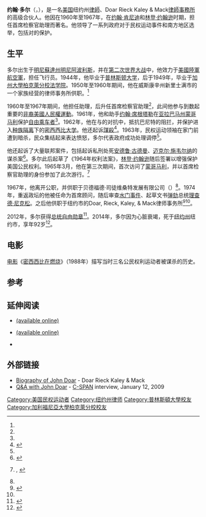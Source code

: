 {{Infobox person
| name        = 约翰·多尔
| image       = James Meredith OleMiss.jpg
| alt         = 
| caption     = 约翰·多尔（右侧）和联邦执法官护送詹姆斯·梅瑞狄斯进入密西西比州大学
|birth_name=John Michael Doar
| birth_date  = {{Birth date|1921|12|3|mf=y}}
| birth_place = [[明尼苏达州|明尼苏达州]][[明尼阿波里斯市|明尼阿波里斯市]]
| death_date  = {{Death date and age|2014|11|11|1921|12|03|mf=y}}
| death_place = [[纽约州|纽约州]][[纽约市|纽约市]]
| nationality = 
| other_names = 
| alma_mater  = [[宾夕法尼亚州|宾夕法尼亚州]]<br>[[布尔特·豪法学院|布尔特·豪法学院]]
| occupation  = [[律师|律师]]
| known_for   = 
}}
'''约翰·多尔'''（{{lang-en|John Michael Doar}}，{{bd|1921年|12月3日|2014年|11月11日|catIdx=Doar}}），是一名[[美国|美国]]纽约州[[律師|律師]]、Doar Rieck Kaley & Mack[[律師事務所|律師事務所]]的高级合伙人。他因在1960年至1967年，在[[约翰·肯尼迪|约翰·肯尼迪]]和[[林登·约翰逊|林登·约翰逊]]时期，担任{{le|美国司法部民权司|United States Department of Justice Civil Rights Division}}首席检察官助理而著名。他领导了一系列政府对于民权运动事件和南方地区选举，包括对{{le|詹姆斯·梅瑞狄斯|James Meredith}}的保护。

==生平==
多尔出生于[[明尼蘇達州|明尼蘇達州]][[明尼阿波利斯|明尼阿波利斯]]，并在[[第二次世界大战|第二次世界大战]]中，他效力于[[美國陸軍航空軍|美國陸軍航空軍]]，担任飞行员。1944年，他毕业于[[普林斯顿大学|普林斯顿大学]]，后于1949年，毕业于[[加州大學柏克萊分校|加州大學柏克萊分校]][[加州大学伯克利分校法学院|法学院]]。1950年至1960年期间，他在威斯康辛州新里士满市的一个家族经营的律师事务所供职。<ref name= "nytimesnov11" />

1960年至1967年期间，他担任{{le|美国司法部民权司|United States Department of Justice Civil Rights Division}}助理，后升任首席检察官助理<ref name=bio />，此间他参与到数起重要的[[非裔美國人民權運動|非裔美國人民權運動]]。1961年，他和助手[[约翰·席根塔勒|约翰·席根塔勒]]在[[蒙哥马利_(亚拉巴马州)|亚拉巴马州蒙哥马利]]保护[[自由乘车者|自由乘车者]]<ref name=breslin />。1962年，他在与{{le|罗斯·巴尼特|Ross Barnett}}的对抗中，抵抗巴尼特的阻拦，并保护{{le|詹姆斯·梅瑞狄斯|James Meredith}}进入[[种族隔离|种族隔离]]下的[[密西西比大学|密西西比大学]]。他还起诉{{le|科利·勒罗伊·维尔金斯|Collie Leroy Wilkins}}[[謀殺|謀殺]]{{le|维奥拉·刘易佐|Viola Liuzzo}}<ref>{{cite web | url = http://library.wustl.edu/units/spec/filmandmedia/collections/henry-hampton-collection/eyes1/doar.htm | title = Introduction to John Doar Oral History | publisher = Washington University at St. Louis | accessdate = 20 July 2012 | deadurl = yes | archiveurl = https://archive.li/20121215120155/http://library.wustl.edu/units/spec/filmandmedia/collections/henry-hampton-collection/eyes1/doar.htm | archivedate = 2012年12月15日 }}</ref>。1963年，民权运动领袖{{le|梅加·埃弗斯|Medgar Evers}}在家门前遭到暗杀，民众集结起来表达愤怒，多尔代表政府成功处理调停<ref name=anniston />。

他还起诉了大量联邦案件，包括起诉私刑处死[[安德鲁·古德曼|安德鲁·古德曼]]、[[迈克尔·施韦尔纳|迈克尔·施韦尔纳]]的谋杀案<ref name=anniston>{{cite journal | title = The quiet authority of John Doar, a towering figure of the civil rights movement | journal = The Anniston Star | author = John Fleming | date = 21 November 2010 | url = http://www.annistonstar.com/view/full_story/10386877/article-The-quiet-authority-of-John-Doar--a-towering-figure--of-the-civil-rights-movement | deadurl = yes | archiveurl = https://web.archive.org/web/20110928033235/http://www.annistonstar.com/view/full_story/10386877/article-The-quiet-authority-of-John-Doar--a-towering-figure--of-the-civil-rights-movement | archivedate = 2011年9月28日 }}</ref>。多尔此后起草了《1964年权利法案》，[[林登·约翰逊|林登·约翰逊]]随后签署以增强保护美国公民权利。1965年3月，他在第三次{{le|塞尔玛至蒙哥马利游行|Selma to Montgomery marches}}期间，首次访问了[[蒙哥马利_(亚拉巴马州)|蒙哥马利]]，并以首席检察官助理的身份参加了此次游行。<ref name=breslin>{{cite news|author=Jimmy Breslin|date=March 26, 1965|publisher=New York Herald-Tribune|title=Changing the South}}, {{cite book|editor=Clayborne Carson et al.|title=Reporting Civil Rights: American journalism, 1963-1973|url=http://books.google.com/books?id=E8HtAAAAMAAJ|accessdate=20 July 2012|year=2003|publisher=Library of America|pages=361–366}}</ref>

1967年，他离开公职，并供职于贝德福德·司徒维桑特发展有限公司（{{lang|en|Bedford Stuyvesant Development Corporation}}）<ref name= "nytimesnov11" />。1974年，重返政坛的他被任命为{{le|美国众议院司法委员会|United States House Committee on the Judiciary}}首席顾问，随后审查[[水门事件|水门事件]]、起草文书[[弹劾|弹劾]]总统[[理查德·尼克松|理查德·尼克松]]。之后他供职于纽约市的Doar, Rieck, Kaley, & Mack律师事务所<ref name=bio>{{cite web|url=http://www.doarlaw.com/bios/john-doar.html|title=Doar, Rieck, Kaley, & Mack biography|accessdate=July 20, 2012|deadurl=yes|archiveurl=https://web.archive.org/web/20120601084141/http://www.doarlaw.com/bios/john-doar.html|archivedate=2012年6月1日}}</ref><ref name= "nytimesnov11" />。

2012年，多尔获得[[总统自由勋章|总统自由勋章]]<ref>{{cite web|url=http://www.upi.com/News_Photos/Features/2012-Presidential-Medal-of-Freedom-recipients/6540|publisher=UPI|title=2012 Presidential Medal of Freedom recipients|accessdate=July 20, 2012}}</ref>。2014年，多尔因为心脏衰竭，死于[[纽约州|纽约州]]纽约市，享年92岁<ref name="nytimesnov11">{{citeweb|url=http://www.nytimes.com/2014/11/12/us/john-doar-federal-lawyer-in-battle-against-desegregation-dies-at-92.html|date=November 11, 2014|website=[[纽约时报|纽约时报]]|author=Roy Reed|title=John Doar, Federal Lawyer in Battle Against Desegregation, Dies at 92}}</ref>。

==电影==
[[电影|电影]]《[[密西西比在燃烧|密西西比在燃烧]]》（1988年）描写当时三名公民权利运动者被谋杀的历史。

==参考==
{{reflist}}

==延伸阅读==
* {{cite journal | title = Bending Toward Justice: John Doar and the Mississippi Burning Trial | last = Linder | first = Douglas O. | journal = Mississippi Law Journal | volume = 72 | issue = 2 | date = Winter 2002 }}  [https://web.archive.org/web/20050713085420/http://www.law.umkc.edu/faculty/projects/ftrials/trialheroes/doaressay.html (available online)]
* {{cite journal | title = The Work of the Civil Rights Division in Enforcing Voting Rights Under the Civil Rights Acts of 1957 and 1960 | author = John Doar | journal = Florida State University Law Review | volume = 25 | issue = 1 | year = 1997}}  [https://web.archive.org/web/20120316134849/http://www.law.fsu.edu/journals/lawreview/downloads/251/doar.pdf (available online)]
*{{cite web | url = http://digital.wustl.edu/cgi/t/text/text-idx?c=eop;cc=eop;rgn=main;view=text;idno=doa0015.0543.028 | title = Eyes on the Prize: Interview with John Doar | publisher = Washington University at St. Louis | accessdate = 20 August 2011}}

==外部链接==
*[https://web.archive.org/web/20120601084141/http://www.doarlaw.com/bios/john-doar.html Biography of John Doar] - Doar Rieck Kaley & Mack
*[http://www.c-span.org/video/?283285-1/qa-john-doar Q&A with John Doar] - [[C-SPAN|C-SPAN]] interview, January 12, 2009

{{Authority control}}
{{DEFAULTSORT:Doar, John}}

[[Category:美国民权运动者|Category:美国民权运动者]]
[[Category:纽约州律师|Category:纽约州律师]]
[[Category:普林斯頓大學校友|Category:普林斯頓大學校友]]
[[Category:加利福尼亞大學柏克萊分校校友|Category:加利福尼亞大學柏克萊分校校友]]